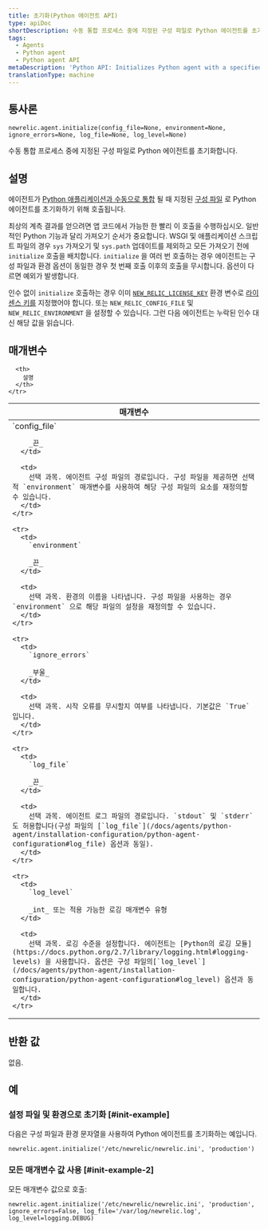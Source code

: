 ```yaml
---
title: 초기화(Python 에이전트 API)
type: apiDoc
shortDescription: 수동 통합 프로세스 중에 지정된 구성 파일로 Python 에이전트를 초기화합니다.
tags:
  - Agents
  - Python agent
  - Python agent API
metaDescription: 'Python API: Initializes Python agent with a specified config file during the manual integration process.'
translationType: machine
---
```


## 통사론

```
newrelic.agent.initialize(config_file=None, environment=None, ignore_errors=None, log_file=None, log_level=None)
```

수동 통합 프로세스 중에 지정된 구성 파일로 Python 에이전트를 초기화합니다.

## 설명

에이전트가 [Python 애플리케이션과 수동으로 통합](/docs/agents/python-agent/installation-configuration/python-agent-integration#manual-integration) 될 때 지정된 [구성 파일](/docs/agents/python-agent/installation-configuration/python-agent-configuration#agent-configuration-file) 로 Python 에이전트를 초기화하기 위해 호출됩니다.

최상의 계측 결과를 얻으려면 앱 코드에서 가능한 한 빨리 이 호출을 수행하십시오. 일반적인 Python 기능과 달리 가져오기 순서가 중요합니다. WSGI 및 애플리케이션 스크립트 파일의 경우 `sys` 가져오기 및 `sys.path` 업데이트를 제외하고 모든 가져오기 전에 `initialize` 호출을 배치합니다. `initialize` 을 여러 번 호출하는 경우 에이전트는 구성 파일과 환경 옵션이 동일한 경우 첫 번째 호출 이후의 호출을 무시합니다. 옵션이 다르면 예외가 발생합니다.

인수 없이 `initialize` 호출하는 경우 이미 [`NEW_RELIC_LICENSE_KEY`](/docs/apis/intro-apis/new-relic-api-keys/#license-key) 환경 변수로 [라이센스 키를](/docs/agents/python-agent/installation-configuration/python-agent-configuration#license_key) 지정했어야 합니다. 또는 `NEW_RELIC_CONFIG_FILE` 및 `NEW_RELIC_ENVIRONMENT` 을 설정할 수 있습니다. 그런 다음 에이전트는 누락된 인수 대신 해당 값을 읽습니다.

## 매개변수

<table>
  <thead>
    <tr>
      <th width="25%">
        매개변수
      </th>

      <th>
        설명
      </th>
    </tr>
  </thead>

  <tbody>
    <tr>
      <td>
        `config_file`

        _끈_
      </td>

      <td>
        선택 과목. 에이전트 구성 파일의 경로입니다. 구성 파일을 제공하면 선택적 `environment` 매개변수를 사용하여 해당 구성 파일의 요소를 재정의할 수 있습니다.
      </td>
    </tr>

    <tr>
      <td>
        `environment`

        _끈_
      </td>

      <td>
        선택 과목. 환경의 이름을 나타냅니다. 구성 파일을 사용하는 경우 `environment` 으로 해당 파일의 설정을 재정의할 수 있습니다.
      </td>
    </tr>

    <tr>
      <td>
        `ignore_errors`

        _부울_
      </td>

      <td>
        선택 과목. 시작 오류를 무시할지 여부를 나타냅니다. 기본값은 `True` 입니다.
      </td>
    </tr>

    <tr>
      <td>
        `log_file`

        _끈_
      </td>

      <td>
        선택 과목. 에이전트 로그 파일의 경로입니다. `stdout` 및 `stderr` 도 허용합니다(구성 파일의 [`log_file`](/docs/agents/python-agent/installation-configuration/python-agent-configuration#log_file) 옵션과 동일).
      </td>
    </tr>

    <tr>
      <td>
        `log_level`

        _int_ 또는 적용 가능한 로깅 매개변수 유형
      </td>

      <td>
        선택 과목. 로깅 수준을 설정합니다. 에이전트는 [Python의 로깅 모듈](https://docs.python.org/2.7/library/logging.html#logging-levels) 을 사용합니다. 옵션은 구성 파일의[`log_level`](/docs/agents/python-agent/installation-configuration/python-agent-configuration#log_level) 옵션과 동일합니다.
      </td>
    </tr>
  </tbody>
</table>

## 반환 값

없음.

## 예

### 설정 파일 및 환경으로 초기화 [#init-example]

다음은 구성 파일과 환경 문자열을 사용하여 Python 에이전트를 초기화하는 예입니다.

```
newrelic.agent.initialize('/etc/newrelic/newrelic.ini', 'production')
```

### 모든 매개변수 값 사용 [#init-example-2]

모든 매개변수 값으로 호출:

```
newrelic.agent.initialize('/etc/newrelic/newrelic.ini', 'production', ignore_errors=False, log_file='/var/log/newrelic.log', log_level=logging.DEBUG)
```